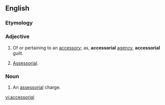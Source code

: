 ==English==

===Etymology===
{{suffix|accessory|al}}

===Adjective===
{{infl|en|adjective}}

# Of or pertaining to an [[accessory]]; as, '''accessorial''' [[agency]], '''accessorial''' guilt.
# {{context|[[logistics]]}} [[assessorial|Assessorial]].

===Noun===
{{en-noun}}

# {{context|[[logistics]]}} An [[assessorial]] charge.

[[vi:accessorial]]
